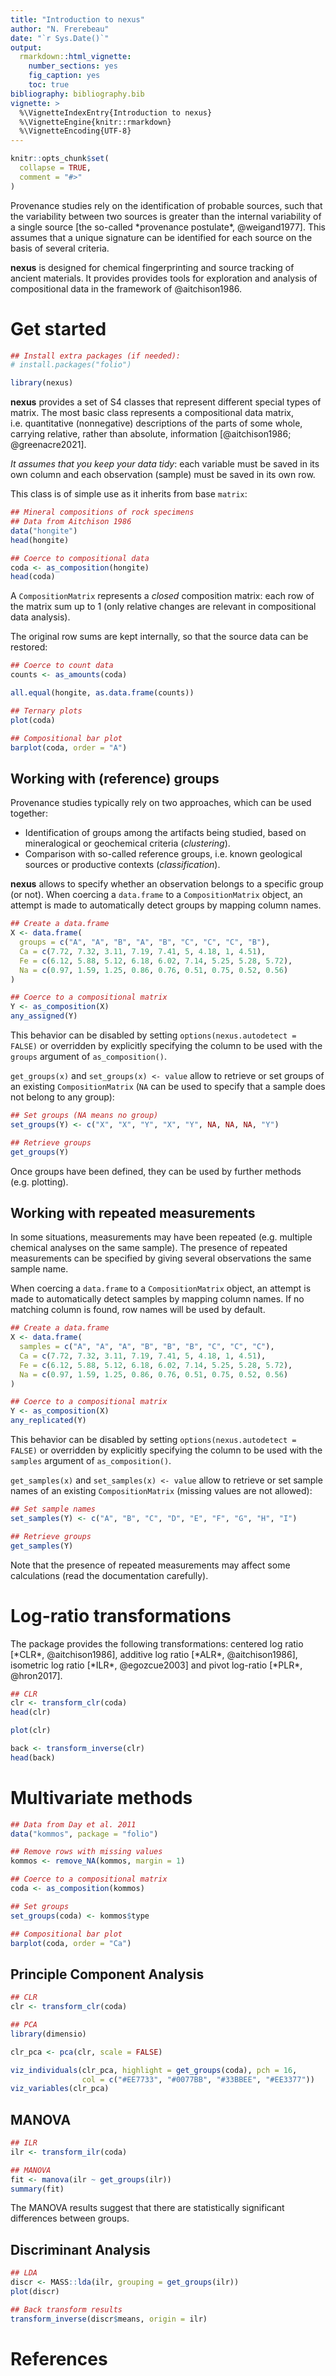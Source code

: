 ```yaml
---
title: "Introduction to nexus"
author: "N. Frerebeau"
date: "`r Sys.Date()`"
output:
  rmarkdown::html_vignette:
    number_sections: yes
    fig_caption: yes
    toc: true
bibliography: bibliography.bib
vignette: >
  %\VignetteIndexEntry{Introduction to nexus}
  %\VignetteEngine{knitr::rmarkdown}
  %\VignetteEncoding{UTF-8}
---
```


```r
knitr::opts_chunk$set(
  collapse = TRUE,
  comment = "#>"
)
```

Provenance studies rely on the identification of probable sources, such that the variability between two sources is greater than the internal variability of a single source [the so-called *provenance postulate*, @weigand1977]. This assumes that a unique signature can be identified for each source on the basis of several criteria.

**nexus** is designed for chemical fingerprinting and source tracking of ancient materials. It provides provides tools for exploration and analysis of compositional data in the framework of @aitchison1986.

# Get started

```r
## Install extra packages (if needed):
# install.packages("folio")

library(nexus)
```

**nexus** provides a set of S4 classes that represent different special types of matrix. The most basic class represents a compositional data matrix, i.e. quantitative (nonnegative) descriptions of the parts of some whole, carrying relative, rather than absolute, information [@aitchison1986; @greenacre2021].

*It assumes that you keep your data tidy*: each variable must be saved in its own column and each observation (sample) must be saved in its own row.

This class is of simple use as it inherits from base `matrix`:

```r
## Mineral compositions of rock specimens
## Data from Aitchison 1986
data("hongite")
head(hongite)

## Coerce to compositional data
coda <- as_composition(hongite)
head(coda)
```

A `CompositionMatrix` represents a *closed* composition matrix: each row of the matrix sum up to 1 (only relative changes are relevant in compositional data analysis).

The original row sums are kept internally, so that the source data can be restored:

```r
## Coerce to count data
counts <- as_amounts(coda)

all.equal(hongite, as.data.frame(counts))
```

```r
## Ternary plots
plot(coda)
```

```r
## Compositional bar plot
barplot(coda, order = "A")
```

## Working with (reference) groups

Provenance studies typically rely on two approaches, which can be used together:

* Identification of groups among the artifacts being studied, based on mineralogical or geochemical criteria (*clustering*).
* Comparison with so-called reference groups, i.e. known geological sources or productive contexts (*classification*).

**nexus** allows to specify whether an observation belongs to a specific group (or not). When coercing a `data.frame` to a `CompositionMatrix` object, an attempt is made to automatically detect groups by mapping column names.

```r
## Create a data.frame
X <- data.frame(
  groups = c("A", "A", "B", "A", "B", "C", "C", "C", "B"),
  Ca = c(7.72, 7.32, 3.11, 7.19, 7.41, 5, 4.18, 1, 4.51),
  Fe = c(6.12, 5.88, 5.12, 6.18, 6.02, 7.14, 5.25, 5.28, 5.72),
  Na = c(0.97, 1.59, 1.25, 0.86, 0.76, 0.51, 0.75, 0.52, 0.56)
)

## Coerce to a compositional matrix
Y <- as_composition(X)
any_assigned(Y)
```

This behavior can be disabled by setting `options(nexus.autodetect = FALSE)` or overridden by explicitly specifying the column to be used with the `groups` argument of `as_composition()`.

`get_groups(x)` and `set_groups(x) <- value` allow to retrieve or set groups of an existing `CompositionMatrix` (`NA` can be used to specify that a sample does not belong to any group):

```r
## Set groups (NA means no group)
set_groups(Y) <- c("X", "X", "Y", "X", "Y", NA, NA, NA, "Y")

## Retrieve groups
get_groups(Y)
```

Once groups have been defined, they can be used by further methods (e.g. plotting).

## Working with repeated measurements

In some situations, measurements may have been repeated (e.g. multiple chemical analyses on the same sample). The presence of repeated measurements can be specified by giving several observations the same sample name.

When coercing a `data.frame` to a `CompositionMatrix` object, an attempt is made to automatically detect samples by mapping column names. If no matching column is found, row names will be used by default.

```r
## Create a data.frame
X <- data.frame(
  samples = c("A", "A", "A", "B", "B", "B", "C", "C", "C"),
  Ca = c(7.72, 7.32, 3.11, 7.19, 7.41, 5, 4.18, 1, 4.51),
  Fe = c(6.12, 5.88, 5.12, 6.18, 6.02, 7.14, 5.25, 5.28, 5.72),
  Na = c(0.97, 1.59, 1.25, 0.86, 0.76, 0.51, 0.75, 0.52, 0.56)
)

## Coerce to a compositional matrix
Y <- as_composition(X)
any_replicated(Y)
```

This behavior can be disabled by setting `options(nexus.autodetect = FALSE)` or overridden by explicitly specifying the column to be used with the `samples` argument of `as_composition()`.

`get_samples(x)` and `set_samples(x) <- value` allow to retrieve or set sample names of an existing `CompositionMatrix` (missing values are not allowed):

```r
## Set sample names
set_samples(Y) <- c("A", "B", "C", "D", "E", "F", "G", "H", "I")

## Retrieve groups
get_samples(Y)
```

Note that the presence of repeated measurements may affect some calculations (read the documentation carefully).

# Log-ratio transformations

The package provides the following transformations: centered log ratio [*CLR*, @aitchison1986], additive log ratio [*ALR*, @aitchison1986], isometric log ratio [*ILR*, @egozcue2003] and pivot log-ratio [*PLR*, @hron2017].

```r
## CLR
clr <- transform_clr(coda)
head(clr)

plot(clr)

back <- transform_inverse(clr)
head(back)
```

# Multivariate methods

```r
## Data from Day et al. 2011
data("kommos", package = "folio")

## Remove rows with missing values
kommos <- remove_NA(kommos, margin = 1)

## Coerce to a compositional matrix
coda <- as_composition(kommos)

## Set groups
set_groups(coda) <- kommos$type
```

```r
## Compositional bar plot
barplot(coda, order = "Ca")
```

## Principle Component Analysis

```r
## CLR
clr <- transform_clr(coda)

## PCA
library(dimensio)

clr_pca <- pca(clr, scale = FALSE)

viz_individuals(clr_pca, highlight = get_groups(coda), pch = 16, 
                col = c("#EE7733", "#0077BB", "#33BBEE", "#EE3377"))
viz_variables(clr_pca)
```

## MANOVA

```r
## ILR
ilr <- transform_ilr(coda)

## MANOVA
fit <- manova(ilr ~ get_groups(ilr))
summary(fit)
```

The MANOVA results suggest that there are statistically significant differences between groups.

## Discriminant Analysis

```r
## LDA
discr <- MASS::lda(ilr, grouping = get_groups(ilr))
plot(discr)

## Back transform results
transform_inverse(discr$means, origin = ilr)
```

# References
